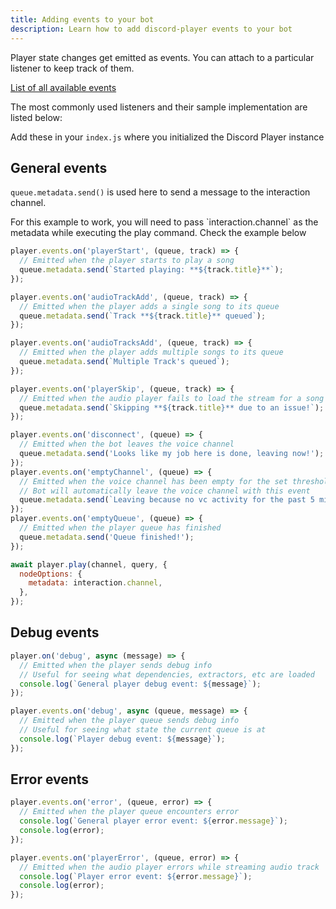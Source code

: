```yaml
---
title: Adding events to your bot
description: Learn how to add discord-player events to your bot
---
```


Player state changes get emitted as events. You can attach to a particular listener to keep track of them.

[List of all available events](/docs/discord-player/type/GuildQueueEvents)

The most commonly used listeners and their sample implementation are listed below:

Add these in your `index.js` where you initialized the Discord Player instance

## General events

`queue.metadata.send()` is used here to send a message to the interaction channel.

<Callout type="info">
  For this example to work, you will need to pass `interaction.channel` as the metadata while executing the play
  command. Check the example below
</Callout>

```js title="events.js"
player.events.on('playerStart', (queue, track) => {
  // Emitted when the player starts to play a song
  queue.metadata.send(`Started playing: **${track.title}**`);
});

player.events.on('audioTrackAdd', (queue, track) => {
  // Emitted when the player adds a single song to its queue
  queue.metadata.send(`Track **${track.title}** queued`);
});

player.events.on('audioTracksAdd', (queue, track) => {
  // Emitted when the player adds multiple songs to its queue
  queue.metadata.send(`Multiple Track's queued`);
});

player.events.on('playerSkip', (queue, track) => {
  // Emitted when the audio player fails to load the stream for a song
  queue.metadata.send(`Skipping **${track.title}** due to an issue!`);
});

player.events.on('disconnect', (queue) => {
  // Emitted when the bot leaves the voice channel
  queue.metadata.send('Looks like my job here is done, leaving now!');
});
player.events.on('emptyChannel', (queue) => {
  // Emitted when the voice channel has been empty for the set threshold
  // Bot will automatically leave the voice channel with this event
  queue.metadata.send(`Leaving because no vc activity for the past 5 minutes`);
});
player.events.on('emptyQueue', (queue) => {
  // Emitted when the player queue has finished
  queue.metadata.send('Queue finished!');
});
```

```js title="play.js"
await player.play(channel, query, {
  nodeOptions: {
    metadata: interaction.channel,
  },
});
```

## Debug events

```js title="events.js"
player.on('debug', async (message) => {
  // Emitted when the player sends debug info
  // Useful for seeing what dependencies, extractors, etc are loaded
  console.log(`General player debug event: ${message}`);
});

player.events.on('debug', async (queue, message) => {
  // Emitted when the player queue sends debug info
  // Useful for seeing what state the current queue is at
  console.log(`Player debug event: ${message}`);
});
```

## Error events

```js title="events.js"
player.events.on('error', (queue, error) => {
  // Emitted when the player queue encounters error
  console.log(`General player error event: ${error.message}`);
  console.log(error);
});

player.events.on('playerError', (queue, error) => {
  // Emitted when the audio player errors while streaming audio track
  console.log(`Player error event: ${error.message}`);
  console.log(error);
});
```
